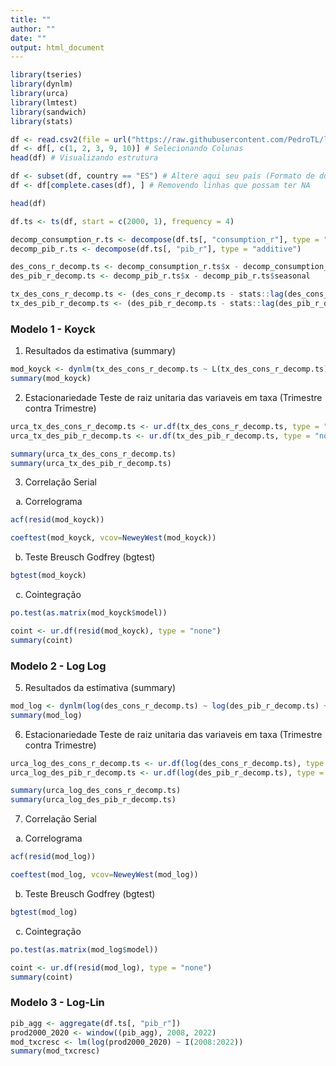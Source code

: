 ```yaml
---
title: ""
author: ""
date: ""
output: html_document
---
```


```r
library(tseries)
library(dynlm)
library(urca) 
library(lmtest) 
library(sandwich)
library(stats)
```

```r
df <- read.csv2(file = url("https://raw.githubusercontent.com/PedroTL/lab-econometria-2/main/df_p2/df_p2.csv")) # Abrindo dados GITHUB
df <- df[, c(1, 2, 3, 9, 10)] # Selecionando Colunas
head(df) # Visualizando estrutura
```

```r
df <- subset(df, country == "ES") # Altere aqui seu país (Formato de duas Letras)
df <- df[complete.cases(df), ] # Removendo linhas que possam ter NA
```

```r
head(df)
```

```r
df.ts <- ts(df, start = c(2000, 1), frequency = 4)
```

```r
decomp_consumption_r.ts <- decompose(df.ts[, "consumption_r"], type = "additive")
decomp_pib_r.ts <- decompose(df.ts[, "pib_r"], type = "additive")
```

```r
des_cons_r_decomp.ts <- decomp_consumption_r.ts$x - decomp_consumption_r.ts$seasonal
des_pib_r_decomp.ts <- decomp_pib_r.ts$x - decomp_pib_r.ts$seasonal
```

```r
tx_des_cons_r_decomp.ts <- (des_cons_r_decomp.ts - stats::lag(des_cons_r_decomp.ts, -1))/stats::lag(des_cons_r_decomp.ts, -1) * 100
tx_des_pib_r_decomp.ts <- (des_pib_r_decomp.ts - stats::lag(des_pib_r_decomp.ts, -1))/stats::lag(des_pib_r_decomp.ts, -1) * 100
```

### Modelo 1 - Koyck

1. Resultados da estimativa (summary)

```r
mod_koyck <- dynlm(tx_des_cons_r_decomp.ts ~ L(tx_des_cons_r_decomp.ts) + tx_des_pib_r_decomp.ts)
summary(mod_koyck)
```

2. Estacionariedade Teste de raiz unitaria das variaveis em taxa (Trimestre contra Trimestre)

```r
urca_tx_des_cons_r_decomp.ts <- ur.df(tx_des_cons_r_decomp.ts, type = "none") # Sem intercepto nem tendencia
urca_tx_des_pib_r_decomp.ts <- ur.df(tx_des_pib_r_decomp.ts, type = "none") # Sem intercepto nem tendencia
```

```r
summary(urca_tx_des_cons_r_decomp.ts)
summary(urca_tx_des_pib_r_decomp.ts)
```

3) Correlação Serial

a) Correlograma

```r
acf(resid(mod_koyck))
```

```r
coeftest(mod_koyck, vcov=NeweyWest(mod_koyck))
```

b) Teste Breusch Godfrey (bgtest)

```r
bgtest(mod_koyck)
```

c) Cointegração

```r
po.test(as.matrix(mod_koyck$model))
```

```r
coint <- ur.df(resid(mod_koyck), type = "none")
summary(coint)
```

### Modelo 2 - Log Log

5. Resultados da estimativa (summary)

```r
mod_log <- dynlm(log(des_cons_r_decomp.ts) ~ log(des_pib_r_decomp.ts) + L(log(des_cons_r_decomp.ts)))
summary(mod_log)
```

6. Estacionariedade Teste de raiz unitaria das variaveis em taxa (Trimestre contra Trimestre)

```r
urca_log_des_cons_r_decomp.ts <- ur.df(log(des_cons_r_decomp.ts), type = "trend")
urca_log_des_pib_r_decomp.ts <- ur.df(log(des_pib_r_decomp.ts), type = "trend")
```

```r
summary(urca_log_des_cons_r_decomp.ts)
summary(urca_log_des_pib_r_decomp.ts)
```

7) Correlação Serial

a) Correlograma

```r
acf(resid(mod_log))
```

```r
coeftest(mod_log, vcov=NeweyWest(mod_log))
```


b) Teste Breusch Godfrey (bgtest)

```r
bgtest(mod_log)
```

c) Cointegração

```r
po.test(as.matrix(mod_log$model))
```

```r
coint <- ur.df(resid(mod_log), type = "none")
summary(coint)
```

### Modelo 3 - Log-Lin

```r
pib_agg <- aggregate(df.ts[, "pib_r"])
prod2000_2020 <- window((pib_agg), 2008, 2022)
mod_txcresc <- lm(log(prod2000_2020) ~ I(2008:2022))
summary(mod_txcresc)
```

